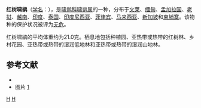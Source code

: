 {{Speciesbox
| genus = Pachycephala
| species = grisola
| status = LC | status_system = IUCN3.1
| authority = {{link-en|爱德华·布莱思|Edward Blyth|Blyth}}, 1843
| range_map = 
}}

'''红树啸鹟'''（[[学名|学名]]：{{lang|la|''Pachycephala grisola''}}），是[[啸鹟科|啸鹟科]][[啸鹟属|啸鹟属]]的一种，分布于[[文莱|文莱]]、[[缅甸|缅甸]]、[[孟加拉国|孟加拉国]]、[[老挝|老挝]]、[[越南|越南]]、[[印度|印度]]、[[泰国|泰国]]、[[印度尼西亚|印度尼西亚]]、[[菲律宾|菲律宾]]、[[马来西亚|马来西亚]]、[[新加坡|新加坡]]和[[柬埔寨|柬埔寨]]。该物种的保护状况被评为[[无危|无危]]。

红树啸鹟的平均体重约为21.0克。栖息地包括种植园、亚热带或热带的红树林、乡村花园、亚热带或热带的湿润低地林和亚热带或热带的湿润山地林。

== 参考文献 ==
*{{cite web|url=http://www.birdlife.org/datazone/speciesfactsheet.php?id=5639&m=0|title=Pachycephala grisola|publisher=[[国际鸟盟|BirdLife.org]]|accessdate=2011-06-27}}
* 图片 [https://www.liewwkphoto.com/blog/?p=6217]
{{Taxonbar|from=Q24246602}}

[[Category:啸鹟属|H]]
[[Category:1843年描述的鸟类|H]]